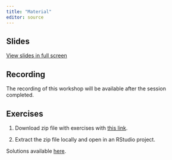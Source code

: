 ```yaml
---
title: "Material"
editor: source
---
```



## Slides

[View slides in full screen](/slides/index.html)

<!--
```{=html}
<iframe class="slide-deck" src="/slides/" height="420" width="747" style="border: 1px solid #2e3846;"></iframe>
```
-->

## Recording

The recording of this workshop will be available after the session completed. 

<!--
<iframe width="560" height="315" src="https://www.youtube.com/embed/p-diyV2E77o" title="YouTube video player" frameborder="0" allow="accelerometer; autoplay; clipboard-write; encrypted-media; gyroscope; picture-in-picture" allowfullscreen></iframe>
-->

## Exercises

1. Download zip file with exercises with [this link](https://github.com/hossainlab/).

1. Extract the zip file locally and open in an RStudio project.

Solutions available [here](/exercises/solutions.html).